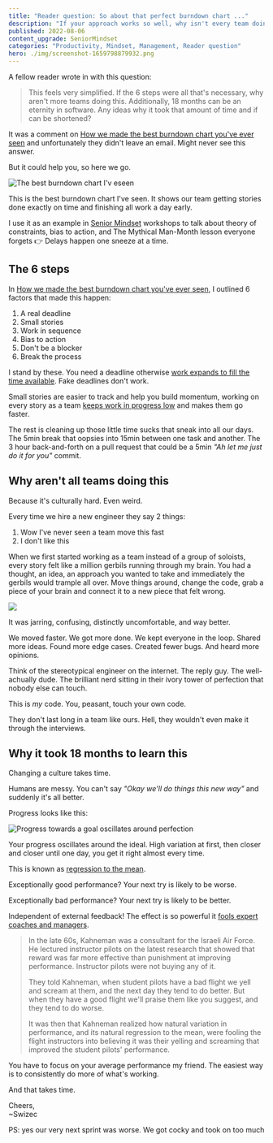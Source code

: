 ```yaml
---
title: "Reader question: So about that perfect burndown chart ..."
description: "If your approach works so well, why isn't every team doing this?"
published: 2022-08-06
content_upgrade: SeniorMindset
categories: "Productivity, Mindset, Management, Reader question"
hero: ./img/screenshot-1659798879932.png
---
```


A fellow reader wrote in with this question:

> This feels very simplified. If the 6 steps were all that's necessary, why aren't more teams doing this. Additionally, 18 months can be an eternity in software. Any ideas why it took that amount of time and if can be shortened?

It was a comment on [How we made the best burndown chart you've ever seen](https://swizec.com/blog/how-we-made-the-best-burndown-chart-youve-ever-seen/) and unfortunately they didn't leave an email. Might never see this answer.

But it could help you, so here we go.

![The best burndown chart I'v eseen](./img/The-best-burndown-chart-Iv-eseen76jd35.jpeg)

This is the best burndown chart I've seen. It shows our team getting stories done exactly on time and finishing all work a day early.

I use it as an example in [Senior Mindset](https://swizec.com/senior-mindset/) workshops to talk about theory of constraints, bias to action, and The Mythical Man-Month lesson everyone forgets 👉 Delays happen one sneeze at a time.

## The 6 steps

In [How we made the best burndown chart you've ever seen](https://swizec.com/blog/how-we-made-the-best-burndown-chart-youve-ever-seen/), I outlined 6 factors that made this happen:

1.  A real deadline
2.  Small stories
3.  Work in sequence
4.  Bias to action
5.  Don't be a blocker
6.  Break the process

I stand by these. You need a deadline otherwise [work expands to fill the time available](https://en.wikipedia.org/wiki/Parkinson's_law). Fake deadlines don't work.

Small stories are easier to track and help you build momentum, working on every story as a team [keeps work in progress low](https://swizec.com/blog/workinprogress-kills-your-progress/) and makes them go faster.

The rest is cleaning up those little time sucks that sneak into all our days. The 5min break that oopsies into 15min between one task and another. The 3 hour back-and-forth on a pull request that could be a 5min _"Ah let me just do it for you"_ commit.

## Why aren't all teams doing this

Because it's culturally hard. Even weird.

Every time we hire a new engineer they say 2 things:

1.  Wow I've never seen a team move this fast
2.  I don't like this

When we first started working as a team instead of a group of soloists, every story felt like a million gerbils running through my brain. You had a thought, an idea, an approach you wanted to take and immediately the gerbils would trample all over. Move things around, change the code, grab a piece of your brain and connect it to a new piece that felt wrong.

![](giphy:aaaaaa)

It was jarring, confusing, distinctly uncomfortable, and way better.

We moved faster. We got more done. We kept everyone in the loop. Shared more ideas. Found more edge cases. Created fewer bugs. And heard more opinions.

Think of the stereotypical engineer on the internet. The reply guy. The well-achually dude. The brilliant nerd sitting in their ivory tower of perfection that nobody else can touch.

This is _my_ code. You, peasant, touch your own code.

They don't last long in a team like ours. Hell, they wouldn't even make it through the interviews.

## Why it took 18 months to learn this

Changing a culture takes time.

Humans are messy. You can't say _"Okay we'll do things this new way"_ and suddenly it's all better.

Progress looks like this:

![Progress towards a goal oscillates around perfection](./img/Progress-towards-a-goal-oscillates-around-perfectione32a60.png)

Your progress oscillates around the ideal. High variation at first, then closer and closer until one day, you get it right almost every time.

This is known as [regression to the mean](https://en.wikipedia.org/wiki/Regression_toward_the_mean).

Exceptionally good performance? Your next try is likely to be worse.

Exceptionally bad performance? Your next try is likely to be better.

Independent of external feedback! The effect is so powerful it [fools expert coaches and managers](https://faculty.mccombs.utexas.edu/carlos.carvalho/teaching/regression_to_the_mean.pdf).

> In the late 60s, Kahneman was a consultant for the Israeli Air Force. He lectured instructor pilots on the latest research that showed that reward was far more effective than punishment at improving performance. Instructor pilots were not buying any of it.
>
> They told Kahneman, when student pilots have a bad flight we yell and scream at them, and the next day they tend to do better. But when they have a good flight we'll praise them like you suggest, and they tend to do worse.
>
> It was then that Kahneman realized how natural variation in performance, and its natural regression to the mean, were fooling the flight instructors into believing it was their yelling and screaming that improved the student pilots' performance.

You have to focus on your average performance my friend. The easiest way is to consistently do more of what's working.

And that takes time.

Cheers,<br/>
~Swizec

PS: yes our very next sprint was worse. We got cocky and took on too much
